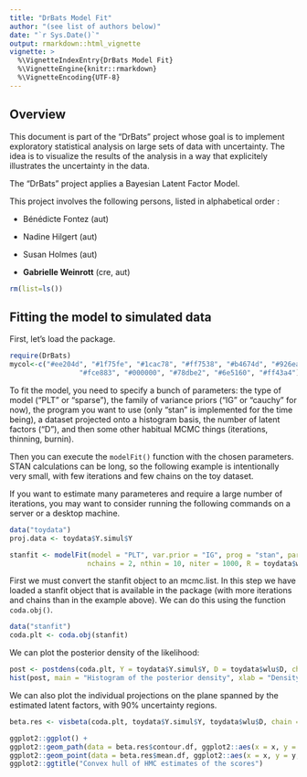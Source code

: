 ---
title: "DrBats Model Fit"
author: "(see list of authors below)"
date: "`r Sys.Date()`"
output: rmarkdown::html_vignette
vignette: >
  %\VignetteIndexEntry{DrBats Model Fit}
  %\VignetteEngine{knitr::rmarkdown}
  %\VignetteEncoding{UTF-8}
---

## Overview

This document is part of the "DrBats" project whose goal is to implement exploratory statistical analysis on large sets of data with uncertainty.  The idea is to visualize the results of the analysis in a way that explicitely illustrates the uncertainty in the data.

The "DrBats" project applies a Bayesian Latent Factor Model. 

This project involves the following persons, listed in alphabetical order :

* Bénédicte Fontez (aut)

* Nadine Hilgert (aut)

* Susan Holmes (aut)

* **Gabrielle Weinrott** (cre, aut)

```{r, echo = F}
rm(list=ls())
```

## Fitting the model to simulated data

First, let's load the package.

```{r, messages = F}
require(DrBats)
mycol<-c("#ee204d", "#1f75fe", "#1cac78", "#ff7538", "#b4674d", "#926eae",
                 "#fce883", "#000000", "#78dbe2", "#6e5160", "#ff43a4")
```

To fit the model, you need to specify a bunch of parameters: the type of model ("PLT" or "sparse"), the family of variance priors ("IG" or "cauchy" for now), the program you want to use (only "stan" is implemented for the time being), a dataset projected onto a histogram basis, the number of latent factors ("D"), and then some other habitual MCMC things (iterations, thinning, burnin).

Then you can execute the `modelFit()` function with the chosen parameters.  STAN calculations can be long, so the following example is intentionally very small, with few iterations and few chains on the toy dataset.

If you want to estimate many parameteres and require a large number of iterations, you may want to consider running the following commands on a server or a desktop machine.

```{r}
data("toydata")
proj.data <- toydata$Y.simul$Y
```

```{r, eval = F}
stanfit <- modelFit(model = "PLT", var.prior = "IG", prog = "stan", parallel = T, Xhisto = proj.data, 
                   nchains = 2, nthin = 10, niter = 1000, R = toydata$wlu$Q)
```

First we must convert the stanfit object to an mcmc.list. In this step we have loaded a stanfit object that is available in the package (with more iterations and chains than in the example above).  We can do this using the function `coda.obj()`. 

```{r}
data("stanfit")
coda.plt <- coda.obj(stanfit)
```

We can plot the posterior density of the likelihood:

```{r}
post <- postdens(coda.plt, Y = toydata$Y.simul$Y, D = toydata$wlu$D, chain = 1)
hist(post, main = "Histogram of the posterior density", xlab = "Density")
```

We can also plot the individual projections on the plane spanned by the estimated latent factors, with $90 \%$ uncertainty regions.

```{r}
beta.res <- visbeta(coda.plt, toydata$Y.simul$Y, toydata$wlu$D, chain = 1, axes = c(1, 2), quant = c(0.05, 0.95))

ggplot2::ggplot() +
ggplot2::geom_path(data = beta.res$contour.df, ggplot2::aes(x = x, y = y, colour = ind)) +
ggplot2::geom_point(data = beta.res$mean.df, ggplot2::aes(x = x, y = y, colour = ind)) +
ggplot2::ggtitle("Convex hull of HMC estimates of the scores")
```
